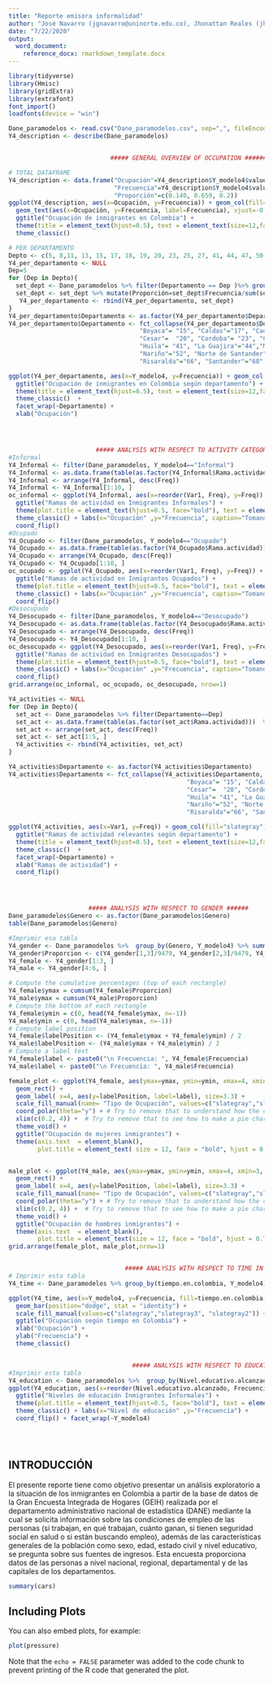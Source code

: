 ```yaml
---
title: "Reporte emisora informalidad"
author: "José Navarro (jgnavarro@uninorte.edu.co), Jhonattan Reales (jhonattanr@uninorte.edu.co)"
date: "7/22/2020"
output: 
  word_document:
    reference_docx: rmarkdown_template.docx
---
```


```r

library(tidyverse)
library(Hmisc)
library(gridExtra)
library(extrafont)
font_import()
loadfonts(device = "win")

Dane_paramodelos <- read.csv("Dane_paramodelos.csv", sep=",", fileEncoding = "Latin1")
Y4_description <- describe(Dane_paramodelos)


                            ##### GENERAL OVERVIEW OF OCCUPATION ######

# TOTAL DATAFRAME
Y4_description <- data.frame("Ocupación"=Y4_description$Y_modelo4$values$value, 
                             "Frecuencia"=Y4_description$Y_modelo4$values$frequency, 
                             "Proporción"=c(0.140, 0.659, 0.2))
ggplot(Y4_description, aes(x=Ocupación, y=Frecuencia)) + geom_col(fill="slategray") + 
  geom_text(aes(x=Ocupación, y=Frecuencia, label=Frecuencia), vjust=-0.3) + 
  ggtitle("Ocupación de inmigrantes en Colombia") + 
  theme(title = element_text(hjust=0.5), text = element_text(size=12,family = "Tahoma")) + 
  theme_classic() 

# PER DEPARTAMENTO
Depto <- c(5, 8,11, 13, 15, 17, 18, 19, 20, 23, 25, 27, 41, 44, 47, 50, 52, 54, 63, 66, 68, 70, 73, 76 )
Y4_per_departamento <- NULL
Dep=5
for (Dep in Depto){
  set_dept <- Dane_paramodelos %>% filter(Departamento == Dep )%>% group_by(Departamento, Y_modelo4) %>% summarise(Frecuencia=n())
  set_dept <- set_dept %>% mutate(Proporción=set_dept$Frecuencia/sum(set_dept$Frecuencia))
   Y4_per_departamento <- rbind(Y4_per_departamento, set_dept)
}
Y4_per_departamento$Departamento <- as.factor(Y4_per_departamento$Departamento)
Y4_per_departamento$Departamento <- fct_collapse(Y4_per_departamento$Departamento, "Antioquia"="5", "Atlantico"="8", "Bogota"= "11", "Bolivar"=  "13", 
                                    "Boyaca"= "15", "Caldas"="17", "Caqueta"= "18", "Cauca"= "19",
                                    "Cesar"=  "20", "Cordoba"= "23", "Cundinamarca"="25", "Choco"="27", 
                                    "Huila"= "41", "La Guajira"="44","Magdalena"= "47", "Meta"="50",
                                    "Nariño"="52", "Norte de Santander"="54", "Quindio"="63", 
                                    "Risaralda"="66", "Santander"="68", "Sucre"="70","Tolima"=  "73", "Valle"="76")

ggplot(Y4_per_departamento, aes(x=Y_modelo4, y=Frecuencia)) + geom_col(fill="slategray") + geom_text(aes(x=Y_modelo4, y=Frecuencia, label=Frecuencia), vjust=-0.3) + 
  ggtitle("Ocupación de inmigrantes en Colombia según departamento") + 
  theme(title = element_text(hjust=0.5), text = element_text(size=12,family = "Tahoma")) + 
  theme_classic()  + 
  facet_wrap(~Departamento) + 
  xlab("Ocupación")




                        ##### ANALYSIS WITH RESPECT TO ACTIVITY CATEGORY ######
#Informal
Y4_Informal <- filter(Dane_paramodelos, Y_modelo4=="Informal")
Y4_Informal <- as.data.frame(table(as.factor(Y4_Informal$Rama.actividad)))
Y4_Informal <- arrange(Y4_Informal, desc(Freq))
Y4_Informal <- Y4_Informal[1:10, ]
oc_informal <- ggplot(Y4_Informal, aes(x=reorder(Var1, Freq), y=Freq)) + geom_col(fill="slategray") + geom_text(aes(x=Var1, y=Freq, label=Freq), hjust=-0.1) + 
  ggtitle("Ramas de actividad en Inmigrantes Informales") + 
  theme(plot.title = element_text(hjust=0.5, face="bold"), text = element_text(size=12,family = "Tahoma")) + 
  theme_classic() + labs(x="Ocupación" ,y="Frecuencia", caption="Tomando las 10 ramas más relevantes") +
  coord_flip()
#Ocupado
Y4_Ocupado <- filter(Dane_paramodelos, Y_modelo4=="Ocupado")
Y4_Ocupado <- as.data.frame(table(as.factor(Y4_Ocupado$Rama.actividad)))
Y4_Ocupado <- arrange(Y4_Ocupado, desc(Freq))
Y4_Ocupado <- Y4_Ocupado[1:10, ]
oc_ocupado <- ggplot(Y4_Ocupado, aes(x=reorder(Var1, Freq), y=Freq)) + geom_col(fill="slategray3") + geom_text(aes(x=Var1, y=Freq, label=Freq), hjust=-0.1) + 
  ggtitle("Ramas de actividad en Inmigrantes Ocupados") + 
  theme(plot.title = element_text(hjust=0.5, face="bold"), text = element_text(size=12,family = "Tahoma")) + 
  theme_classic() + labs(x="Ocupación" ,y="Frecuencia", caption="Tomando las 10 ramas más relevantes") +
  coord_flip()
#Desocupado
Y4_Desocupado <- filter(Dane_paramodelos, Y_modelo4=="Desocupado")
Y4_Desocupado <- as.data.frame(table(as.factor(Y4_Desocupado$Rama.actividad)))
Y4_Desocupado <- arrange(Y4_Desocupado, desc(Freq))
Y4_Desocupado <- Y4_Desocupado[1:10, ]
oc_desocupado <- ggplot(Y4_Desocupado, aes(x=reorder(Var1, Freq), y=Freq)) + geom_col(fill="slategray2") + geom_text(aes(x=Var1, y=Freq, label=Freq), hjust=-0.1) + 
  ggtitle("Ramas de actividad en Inmigrantes Desocupados") + 
  theme(plot.title = element_text(hjust=0.5, face="bold"), text = element_text(size=12,family = "Tahoma")) + 
  theme_classic() + labs(x="Ocupación" ,y="Frecuencia", caption="Tomando las 10 ramas más relevantes") +
  coord_flip()
grid.arrange(oc_informal, oc_ocupado, oc_desocupado, nrow=1)

Y4_activities <- NULL
for (Dep in Depto){
  set_act <- Dane_paramodelos %>% filter(Departamento==Dep) 
  set_act <- as.data.frame(table(as.factor(set_act$Rama.actividad)))  %>% mutate(Departamento=Dep)
  set_act <- arrange(set_act, desc(Freq))
  set_act <- set_act[1:5, ]
  Y4_activities <- rbind(Y4_activities, set_act)
}

Y4_activities$Departamento <- as.factor(Y4_activities$Departamento)
Y4_activities$Departamento <- fct_collapse(Y4_activities$Departamento, "Antioquia"="5", "Atlantico"="8", "Bogota"= "11", "Bolivar"=  "13", 
                                                 "Boyaca"= "15", "Caldas"="17", "Caqueta"= "18", "Cauca"= "19",
                                                 "Cesar"=  "20", "Cordoba"= "23", "Cundinamarca"="25", "Choco"="27", 
                                                 "Huila"= "41", "La Guajira"="44","Magdalena"= "47", "Meta"="50",
                                                 "Nariño"="52", "Norte de Santander"="54", "Quindio"="63", 
                                                 "Risaralda"="66", "Santander"="68", "Sucre"="70","Tolima"=  "73", "Valle"="76")

ggplot(Y4_activities, aes(x=Var1, y=Freq)) + geom_col(fill="slategray") + geom_text(aes(x=Var1, y=Freq, label=Freq), hjust=-0.1, size=3) + 
  ggtitle("Ramas de actividad relevantes según departamento") + 
  theme(title = element_text(hjust=0.5), text = element_text(size=12,family = "Tahoma")) + 
  theme_classic()  + 
  facet_wrap(~Departamento) + 
  xlab("Ramas de actividad") + 
  coord_flip()




                      ##### ANALYSIS WITH RESPECT TO GENDER ######
Dane_paramodelos$Genero <- as.factor(Dane_paramodelos$Genero)
table(Dane_paramodelos$Genero)

#Imprimir esa tabla
Y4_gender <- Dane_paramodelos %>%  group_by(Genero, Y_modelo4) %>% summarise(Frecuencia=n())
Y4_gender$Proporcion <- c(Y4_gender[1,3]/9479, Y4_gender[2,3]/9479, Y4_gender[3,3]/9479, Y4_gender[4,3]/11653, Y4_gender[5,3]/11653, Y4_gender[6,3]/11653)
Y4_female <- Y4_gender[1:3, ]
Y4_male <- Y4_gender[4:6, ]

# Compute the cumulative percentages (top of each rectangle)
Y4_female$ymax = cumsum(Y4_female$Proporcion)
Y4_male$ymax = cumsum(Y4_male$Proporcion)
# Compute the bottom of each rectangle
Y4_female$ymin = c(0, head(Y4_female$ymax, n=-1))
Y4_male$ymin = c(0, head(Y4_male$ymax, n=-1))
# Compute label position
Y4_female$labelPosition <- (Y4_female$ymax + Y4_female$ymin) / 2
Y4_male$labelPosition <- (Y4_male$ymax + Y4_male$ymin) / 2
# Compute a label text
Y4_female$label <- paste0("\n Frecuencia: ", Y4_female$Frecuencia)
Y4_male$label <- paste0("\n Frecuencia: ", Y4_male$Frecuencia)

female_plot <- ggplot(Y4_female, aes(ymax=ymax, ymin=ymin, xmax=4, xmin=3, fill=Y_modelo4)) +
  geom_rect() +
  geom_label( x=4, aes(y=labelPosition, label=label), size=3.3) +
  scale_fill_manual(name= "Tipo de Ocupación", values=c("slategray","slategray3", "slategray2")) +
  coord_polar(theta="y") + # Try to remove that to understand how the chart is built initially
  xlim(c(0.2, 4)) +  # Try to remove that to see how to make a pie chart
  theme_void() +  
  ggtitle("Ocupación de mujeres inmigrantes") + 
  theme(axis.text  = element_blank(),
        plot.title = element_text( size = 12, face = "bold", hjust = 0.7, vjust=0.5))


male_plot <- ggplot(Y4_male, aes(ymax=ymax, ymin=ymin, xmax=4, xmin=3, fill=Y_modelo4)) +
  geom_rect() +
  geom_label( x=4, aes(y=labelPosition, label=label), size=3.3) +
  scale_fill_manual(name= "Tipo de Ocupación", values=c("slategray","slategray3", "slategray2")) +
  coord_polar(theta="y") + # Try to remove that to understand how the chart is built initially
  xlim(c(0.2, 4)) +  # Try to remove that to see how to make a pie chart
  theme_void() +  
  ggtitle("Ocupación de hombres inmigrantes") + 
  theme(axis.text  = element_blank(),
        plot.title = element_text(size = 12, face = "bold", hjust = 0.7, vjust=0.5))
grid.arrange(female_plot, male_plot,nrow=1)


                                ##### ANALYSIS WITH RESPECT TO TIME IN COLOMBIA ######
# Imprimir esta tabla
Y4_time <- Dane_paramodelos %>% group_by(tiempo.en.colombia, Y_modelo4) %>% summarise(Frecuencia=n()) 

ggplot(Y4_time, aes(x=Y_modelo4, y=Frecuencia, fill=tiempo.en.colombia)) + 
  geom_bar(position="dodge", stat = "identity") + 
  scale_fill_manual(values=c("slategray","slategray3", "slategray2")) +
  ggtitle("Ocupación según tiempo en Colombia") +
  xlab("Ocupación") +
  ylab("Frecuencia") +
  theme_classic()


                                  ##### ANALYSIS WITH RESPECT TO EDUCATION LEVEL ######
#Imprimir esta tabla
Y4_education <- Dane_paramodelos %>%  group_by(Nivel.educativo.alcanzado, Y_modelo4) %>% summarise(Frecuencia = n())
ggplot(Y4_education, aes(x=reorder(Nivel.educativo.alcanzado, Frecuencia), y=Frecuencia)) + geom_col(fill="slategray") +  geom_text(aes(x=Nivel.educativo.alcanzado, y=Frecuencia, label=Frecuencia), hjust=-0.1, size=3) +
  ggtitle("Niveles de educación Inmigrantes Informales") + 
  theme(plot.title = element_text(hjust=0.5, face="bold"), text = element_text(size=12,family = "Tahoma")) + 
  theme_classic() + labs(x="Nivel de educación" ,y="Frecuencia") +
  coord_flip() + facet_wrap(~Y_modelo4)





```

## INTRODUCCIÓN

El presente reporte tiene como objetivo presentar un análisis exploratorio a la situación de los inmigrantes en Colombia a partir de la base de datos de la Gran Encuesta Integrada de Hogares (GEIH) realizada por el departamento administrativo nacional de estadística (DANE) mediante la cual se solicita información sobre las condiciones de empleo de las personas (si trabajan, en qué trabajan, cuánto ganan, si tienen seguridad social en salud o si están buscando empleo), además de las características generales de la población como sexo, edad, estado civil y nivel educativo, se pregunta sobre sus fuentes de ingresos. Esta encuesta proporciona datos de las personas a nivel nacional, regional, departamental y de las capitales de los departamentos. 

```r
summary(cars)
```

## Including Plots

You can also embed plots, for example:

```r
plot(pressure)
```

Note that the `echo = FALSE` parameter was added to the code chunk to prevent printing of the R code that generated the plot.
